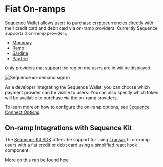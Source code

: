 # Fiat On-ramps

Sequence Wallet allows users to purchase cryptocurrencies directly with their credit card and debit card via on-ramp providers. Currently Sequence supports 6 on-ramp providers;

- [Moonpay](https://www.moonpay.com/)
- [Ramp](https://ramp.network/)
- [Sardine](https://www.sardine.ai/)
- [PayTrie](https://paytrie.com/)

Only providers that support the region the users are in will be displayed.

![Sequence on-demand sign in](/img/fiat-providers.png)

As a developer integrating the Sequence Wallet, you can choose which payment provider can be visible to users. You can also specify which token will be available to purchase via the on-ramp providers.

To learn more on how to configure the on-ramp options, see [Sequence Connect Options](/solutions/wallets/universal-wallet/examples/connect-wallet#wallet-login-and-connect-options).

## On-ramp Integrations with Sequence Kit

The [Sequence Kit SDK](/solutions/wallets/sequence-kit/overview) offers the support for using [Transak](https://transak.com/) to on-ramp users with a fiat credit or debit card using a simplified react hook component.

More on this can be found [here](/solutions/wallets/sequence-kit/on-ramp)
